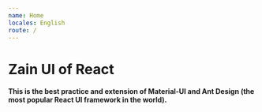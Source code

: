 ```yaml
---
name: Home
locales: English
route: /
---
```


# Zain UI of React

#### This is the best practice and extension of Material-UI and Ant Design (the most popular React UI framework in the world).

<!-- 这是Material-UI和Ant Design（世界上最受欢迎的React UI框架）的最佳实践及扩展。 -->
